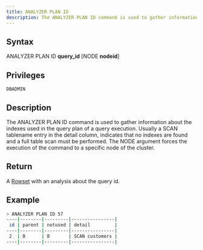 ```yaml
---
title: ANALYZER PLAN ID
description: The ANALYZER PLAN ID command is used to gather information about the indexes used in the query plan of a query execution
---
```


## Syntax

ANALYZER PLAN ID **query_id** [NODE **nodeid**]

## Privileges

```
DBADMIN
```

## Description

The ANALYZER PLAN ID command is used to gather information about the indexes used in the query plan of a query execution. Usually a SCAN tablename entry in the detail column, indicates that no indexes are found and a full table scan must be performed. The NODE argument forces the execution of the command to a specific node of the cluster.

## Return

A [Rowset](https://github.com/sqlitecloud/sdk/blob/master/PROTOCOL.md) with an analysis about the query id.

## Example

```bash
> ANALYZER PLAN ID 57
----|--------|---------|----------------|
 id | parent | notused | detail         |
----|--------|---------|----------------|
 2  | 0      | 0       | SCAN customers |
----|--------|---------|----------------|
```
